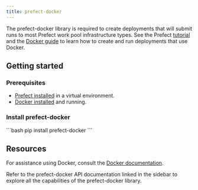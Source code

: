 ```yaml
---
title: prefect-docker
---
```


The prefect-docker library is required to create deployments that will submit runs to most Prefect work pool infrastructure types.
See the Prefect [tutorial](https://docs.prefect.io/latest/tutorial/) and the [Docker guide](https://docs.prefect.io/latest/guides/deployment/docker/) to learn how to create and run deployments that use Docker.

## Getting started

### Prerequisites

- [Prefect installed](https://docs.prefect.io/latest/get-started/install/) in a virtual environment.
- [Docker installed](https://www.docker.com/) and running.

### Install prefect-docker

<div class="terminal">
```bash
pip install prefect-docker
```
</div>

## Resources

For assistance using Docker, consult the [Docker documentation](https://docs.docker.com/).

Refer to the prefect-docker API documentation linked in the sidebar to explore all the capabilities of the prefect-docker library.

